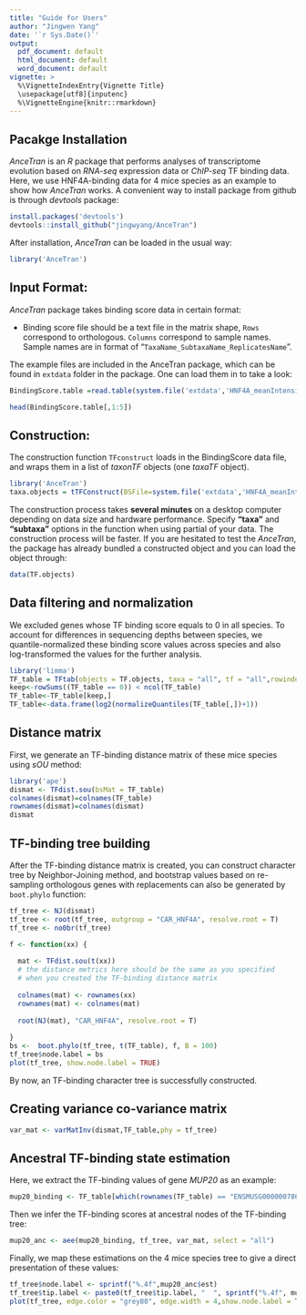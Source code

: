 ```yaml
---
title: "Guide for Users"
author: "Jingwen Yang"
date: '`r Sys.Date()`'
output:
  pdf_document: default
  html_document: default
  word_document: default
vignette: >
  %\VignetteIndexEntry{Vignette Title}
  \usepackage[utf8]{inputenc}
  %\VignetteEngine{knitr::rmarkdown}
---
```


## Pacakge Installation
*AnceTran* is an *R* package that performs analyses of transcriptome evolution based on *RNA-seq* expression data or *ChIP-seq* TF binding data. 
Here, we use HNF4A-binding data for 4 mice species as an example to show how *AnceTran* works. A convenient way to install package from github is through *devtools* package:

```r
install.packages('devtools')
devtools::install_github("jingwyang/AnceTran")
```

After installation, *AnceTran* can be loaded in the usual way:

```r
library('AnceTran')
```


## Input Format:

*AnceTran* package takes binding score data in certain format:


- Binding score file should be a text file in the matrix shape, `Rows` correspond to orthologous. `Columns` correspond to sample names. Sample names are in format of "`TaxaName_SubtaxaName_ReplicatesName`". 

The example files are included in the AnceTran package, which can be found in `extdata` folder in the package. One can load them in to take a look:

```r
BindingScore.table =read.table(system.file('extdata','HNF4A_meanIntensity_4Mouse.txt',package = 'AnceTran'), header = T)

head(BindingScore.table[,1:5])
```
     
## Construction:

The construction function `TFconstruct` loads in the BindingScore data file, and wraps them in a list of *taxonTF* objects (one *taxaTF* object).

```r
library('AnceTran')
taxa.objects = tTFConstruct(BSFile=system.file('extdata','HNF4A_meanIntensity_4Mouse.txt',package = 'AnceTran'), taxa="all", tf="all",verbose = TRUE)
```

The construction process takes **several minutes** on a desktop computer depending on data size and hardware performance. Specify **"taxa"** and **"subtaxa"** options in the function when using partial of your data. The construction process will be faster.
If you are hesitated to test the *AnceTran*, the package has already bundled a constructed object and you can load the object through:

```r
data(TF.objects)
```

## Data filtering and normalization
We excluded genes whose TF binding score equals to 0 in all species. To account for differences in sequencing depths between species, we quantile-normalized these binding score values across species and also log-transformed the values for the further analysis.
```r
library('limma')
TF_table = TFtab(objects = TF.objects, taxa = "all", tf = "all",rowindex = NULL, filtering = FALSE, normalize = FALSE, logrithm = FALSE)  
keep<-rowSums((TF_table == 0)) < ncol(TF_table)
TF_table<-TF_table[keep,]
TF_table<-data.frame(log2(normalizeQuantiles(TF_table[,])+1))
```

## Distance matrix
First, we generate an TF-binding distance matrix of these mice species using *sOU* method:

```r
library('ape')
dismat <- TFdist.sou(bsMat = TF_table)
colnames(dismat)=colnames(TF_table)
rownames(dismat)=colnames(dismat)
dismat
```
## TF-binding tree building
After the TF-binding distance matrix is created, you can construct character tree by Neighbor-Joining method, and bootstrap values based on re-sampling orthologous genes with replacements can also be generated by `boot.phylo` function:
```r
tf_tree <- NJ(dismat)
tf_tree <- root(tf_tree, outgroup = "CAR_HNF4A", resolve.root = T)
tf_tree <- no0br(tf_tree)

f <- function(xx) {
  
  mat <- TFdist.sou(t(xx))
  # the distance metrics here should be the same as you specified 
  # when you created the TF-binding distance matrix 
  
  colnames(mat) <- rownames(xx)
  rownames(mat) <- colnames(mat)
  
  root(NJ(mat), "CAR_HNF4A", resolve.root = T)
  
}
bs <-  boot.phylo(tf_tree, t(TF_table), f, B = 100) 
tf_tree$node.label = bs
plot(tf_tree, show.node.label = TRUE)
```

By now, an TF-binding character tree is successfully constructed.

## Creating variance co-variance matrix 
```r
var_mat <- varMatInv(dismat,TF_table,phy = tf_tree)
```

## Ancestral TF-binding state estimation

Here, we extract the TF-binding values of gene *MUP20* as an example:

```r
mup20_binding <- TF_table[which(rownames(TF_table) == "ENSMUSG00000078672"),]
```

Then we infer the TF-binding scores at ancestral nodes of the TF-binding tree:

```r
mup20_anc <- aee(mup20_binding, tf_tree, var_mat, select = "all")
```

Finally, we map these estimations on the 4 mice species tree to give a direct presentation of these values:

```r
tf_tree$node.label <- sprintf("%.4f",mup20_anc$est)
tf_tree$tip.label <- paste0(tf_tree$tip.label, "  ", sprintf("%.4f", mup20_binding))
plot(tf_tree, edge.color = "grey80", edge.width = 4,show.node.label = T,align.tip.label = T,main="Ancestial HNF4A-Binding Estimation of Gene MUP20")

```
